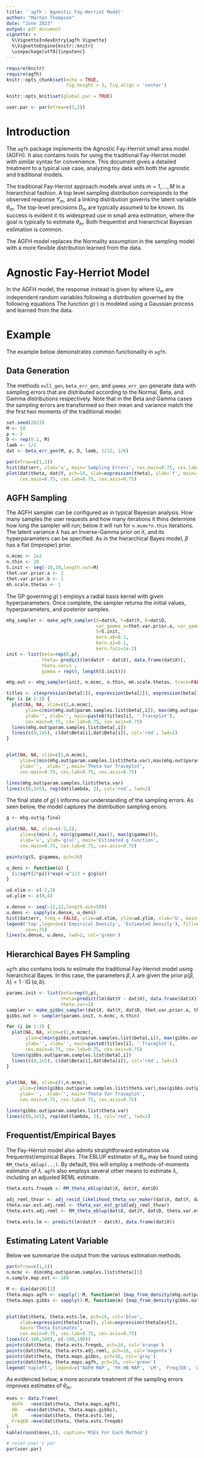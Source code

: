 ```yaml
---
title: '`agfh`: Agnostic Fay-Herriot Model'
author: "Marten Thompson"
date: "June 2023"
output: pdf_document
vignette: >
  %\VignetteIndexEntry{agfh Vignette}
  %\VignetteEngine{knitr::knitr}
  \usepackage[utf8]{inputenc}
---
```


```r
require(knitr)
require(agfh)
knitr::opts_chunk$set(echo = TRUE,
                      fig.height = 3, fig.align = 'center')
```

```r
knitr::opts_knit$set(global.par = TRUE)

user.par <- par(mfrow=c(1,2))
```

# Introduction

The `agfh` package implements the Agnostic Fay-Herriot small area model (AGFH). It also contains tools for using the traditional Fay-Herriot model with similar syntax for convenience. This document gives a detailed treatment to a typical use case, analyzing toy data with both the agnostic and traditional models.

The traditional Fay-Herriot approach models areal units $m=1,\dots,M$ in a hierarchical fashion. A top level sampling distribution corresponds to the observed response $Y_m$, and a linking distribution governs the latent variable $\theta_m$. The top-level precisions $D_m$ are typically assumed to be known.
\begin{equation}\label{eq:eb_fay-herriot}
    \begin{split}
        &Y_m \mid \theta_m \sim N(\theta_m, D_m^{-1})\\
        &\theta_m \mid \beta, \lambda \sim N(x_{m}^\top \beta, \; \lambda).
    \end{split}
\end{equation}
Its success is evident it its widespread use in small area estimation, where the goal is typically to estimate $\theta_m$. Both frequentist and hierarchical Bayesian estimation is common.

The AGFH model replaces the Normality assumption in the sampling model with a more flexible distribution learned from the data.

# Agnostic Fay-Herriot Model
In the AGFH model, the response instead is given by 
\begin{align}
Y_{m} = \theta_{m} + D_{m}^{-1/2} U_{m}, \ \ m = 1, \ldots, M. \label{eq:Y_m_i}
\end{align}
where $U_m$ are independent random variables following a distribution governed by the following equations
\begin{align}
    & \int_{u = -\infty}^{\infty} \exp \Bigl\{ -{\frac{u^{2}}{2}} + g (u) \Bigr\} du = K, \label{eq:gIntegral} \\
    & \int_{u = -\infty}^{\infty}  u \exp \Bigl\{ -{\frac{u^{2}}{2}} + g (u) \Bigr\} du = 0,  \label{eq:gmean} \\
    & K^{-1} \int_{u = -\infty}^{\infty}  u^{2} \exp \Bigl\{ -{\frac{u^{2}}{2}} + g (u) \Bigr\} du = 1.  \label{eq:gvar}
\end{align}
The function $g(\cdot)$ is modeled using a Gaussian process and learned from the data.

# Example
The example below demonstrates common functionality in `agfh`.

## Data Generation

The methods `null_gen`, `beta_err_gen`, and `gamma_err_gen` generate data with sampling errors that are distributed according to the Normal, Beta, and Gamma distributions respectively. Note that in the Beta and Gamma cases the sampling errors are transformed so their mean and variance match the the first two moments of the traditional model.

```r
set.seed(2023)
M <- 50
p <- 3
D <- rep(0.1, M)
lamb <- 1/2
dat <- beta_err_gen(M, p, D, lamb, 1/12, 1/6)
```

```r
par(mfrow=c(1,2))
hist(dat$err, xlab='u', main='Sampling Errors', cex.main=0.75, cex.lab=0.75, cex.axis=0.75)
plot(dat$theta, dat$Y, pch=16, xlab=expression(theta), ylab='Y', main='Response', 
     cex.main=0.75, cex.lab=0.75, cex.axis=0.75)
```
## AGFH Sampling
The AGFH sampler can be configured as in typical Bayesian analysis. How many samples the user requests and how many iterations it thins determine how long the sampler will run; below it will run for `n.mcmc*n.thin` iterations. The latent variance $\lambda$ has an Inverse-Gamma prior on it, and its hyperparameters can be specified. As in the hierarchical Bayes model, $\beta$ has a flat (improper) prior.


```r
n.mcmc <- 1e2
n.thin <- 20
S.init <- seq(-10,10,length.out=M)
thet.var.prior.a <- 1
thet.var.prior.b <- 1
mh.scale.thetas <- 1
```

The GP governing $g(\cdot)$ employs a radial basis kernel with given hyperparameters. Once complete, the sampler returns the initial values, hyperparameters, and posterior samples.
```r
mhg_sampler <- make_agfh_sampler(X=dat$X, Y=dat$Y, D=dat$D,
                                 var_gamma_a=thet.var.prior.a, var_gamma_b=thet.var.prior.b,
                                 S=S.init,
                                 kern.a0=0.1,
                                 kern.a1=0.1,
                                 kern.fuzz=1e-2)
init <- list(beta=rep(0,p),
             theta= predict(lm(dat$Y ~ dat$X), data.frame(dat$X)),
             theta.var=1 ,
             gamma = rep(0, length(S.init)))

mhg.out <- mhg_sampler(init, n.mcmc, n.thin, mh.scale.thetas, trace=FALSE)
```


```r
titles <- c(expression(beta[1]), expression(beta[2]), expression(beta[3]), expression(psi), expression(alpha[0]), expression(alpha[1]))
for (i in 1:3) {
  plot(NA, NA, xlim=c(1,n.mcmc),
       ylim=c(min(mhg.out$param.samples.list$beta[,i]), max(mhg.out$param.samples.list$beta[,i])),
       ylab='', xlab='', main=paste0(titles[i], ' Traceplot'),
       cex.main=0.75, cex.lab=0.75, cex.axis=0.75)
  lines(mhg.out$param.samples.list$beta[,i])
  lines(c(0,1e5), c(dat$Beta[i],dat$Beta[i]), col='red', lwd=2)
}


plot(NA, NA, xlim=c(1,n.mcmc), 
     ylim=c(min(mhg.out$param.samples.list$theta.var),max(mhg.out$param.samples.list$theta.var)),
     ylab='',  xlab='', main='Theta Var Traceplot',
     cex.main=0.75, cex.lab=0.75, cex.axis=0.75)

lines(mhg.out$param.samples.list$theta.var)
lines(c(0,1e5), rep(dat$lambda, 2), col='red', lwd=2)
```



The final state of $g(\cdot)$ informs our understanding of the sampling errors. As seen below, the model captures the distribution sampling errors.
```r
g <- mhg.out$g.final

plot(NA, NA, xlim=c(-2,2),
     ylim=c(min(-3, min(g$gamma)),max(3, max(g$gamma))),
     xlab='u', ylab='g(u)', main='Estimated g Function',
     cex.main=0.75, cex.lab=0.75, cex.axis=0.75)

points(g$S, g$gamma, pch=16)

u_dens <- function(u) {
  (1/sqrt(2*pi))*exp(-u^2/2 + g$g(u))
}

ud.xlim <- c(-2,2)
ud.ylim <- c(0,4)

x.dense <- seq(-12,12,length.out=500)
u.dens <- sapply(x.dense, u_dens)
hist(dat$err, freq = FALSE, xlim=ud.xlim, ylim=ud.ylim, xlab='U', main='Sampling Error Density', breaks = 12, cex.main=0.75, cex.lab=0.75, cex.axis=0.75)
legend('top',legend=c('Empirical Density', 'Estimated Density'), fill=c('gray', 'green'), 
       cex=.75)
lines(x.dense, u.dens, lwd=2, col='green')
```


## Hierarchical Bayes FH Sampling
`agfh` also contains tools to estimate the traditional Fay-Herriot model using hierarchical Bayes. In this case, the parameters $\beta, \lambda$ are given the prior $p(\beta, \lambda) = 1 \cdot \operatorname{IG}(a,b)$.
```r
params.init <- list(beta=rep(0,p),
                    theta=predict(lm(dat$Y ~ dat$X), data.frame(dat$X)),#rep(0,M),
                    theta.var=1)
sampler <- make_gibbs_sampler(dat$X, dat$Y, dat$D, thet.var.prior.a, thet.var.prior.b)
gibbs.out <- sampler(params.init, n.mcmc, n.thin)
```

```r
for (i in 1:3) {
  plot(NA, NA, xlim=c(1,n.mcmc),
       ylim=c(min(gibbs.out$param.samples.list$beta[,i]), max(gibbs.out$param.samples.list$beta[,i])),
       ylab='', xlab='', main=paste0(titles[i], ' Traceplot'),
       cex.main=0.75, cex.lab=0.75, cex.axis=0.75)
  lines(gibbs.out$param.samples.list$beta[,i])
  lines(c(0,1e5), c(dat$Beta[i],dat$Beta[i]), col='red', lwd=2)
}


plot(NA, NA, xlim=c(1,n.mcmc), 
     ylim=c(min(gibbs.out$param.samples.list$theta.var),max(gibbs.out$param.samples.list$theta.var)),
     ylab='',  xlab='', main='Theta Var Traceplot',
     cex.main=0.75, cex.lab=0.75, cex.axis=0.75)

lines(gibbs.out$param.samples.list$theta.var)
lines(c(0,1e5), rep(dat$lambda, 2), col='red', lwd=2)
```

## Frequentist/Empirical Bayes
The Fay-Herriot model also admits straightforward estimation via frequentist/empirical Bayes. The EBLUP estimator of $\theta_m$ may be found using `RM_theta_eblup(...)`. By default, this will employ a methods-of-moments estimator of $\lambda$. `agfh` also employs several other means to estimate $\lambda$, including an adjusted REML estimate.

```r
theta.ests.freqeb <- RM_theta_eblup(dat$X, dat$Y, dat$D)

adj_reml_thvar <- adj_resid_likelihood_theta_var_maker(dat$X, dat$Y, dat$D)
theta.var.est.adj.reml <- theta_var_est_grid(adj_reml_thvar)
theta.ests.adj.reml <- RM_theta_eblup(dat$X, dat$Y, dat$D, theta.var.est.adj.reml)

theta.ests.lm <- predict(lm(dat$Y ~ dat$X), data.frame(dat$X))
```

## Estimating Latent Variable

Below we summarize the output from the various estimation methods.
```r
par(mfrow=c(1,1))
n.mcmc <- dim(mhg.out$param.samples.list$theta)[1]
n.sample.map.est <- 100

M <- dim(dat$X)[1]
theta.maps.agfh <- sapply(1:M, function(m) {map_from_density(mhg.out$param.samples.list$theta[(n.mcmc-n.sample.map.est):n.mcmc,m])})
theta.maps.gibbs <- sapply(1:M, function(m) {map_from_density(gibbs.out$param.samples.list$theta[,m])})


plot(dat$theta, theta.ests.lm, pch=16, col='blue',
     xlab=expression(theta[true]), ylab=expression(theta[est]),
     main='Theta Estimates',
     cex.main=0.75, cex.lab=0.75, cex.axis=0.75)
lines(c(-100,100), c(-100,100))
points(dat$theta, theta.ests.freqeb, pch=16, col='orange')
points(dat$theta, theta.ests.adj.reml, pch=16, col='magenta')
points(dat$theta, theta.maps.gibbs, pch=16, col='gray')
points(dat$theta, theta.maps.agfh, pch=16, col='green')
legend('topleft', legend=c('AGFH MAP', 'FH HB MAP', 'LM', 'Freq/EB', 'Adj REML'), col=c('green', 'gray', 'blue', 'orange', 'magenta'), pch=16, cex=0.75)
```

As evidenced below, a more accurate treatment of the sampling errors improves estimates of $\theta_m$.
```r
mses <- data.frame(
  AGFH   =mse(dat$theta, theta.maps.agfh),
  HB   =mse(dat$theta, theta.maps.gibbs),
  LM     =mse(dat$theta, theta.ests.lm),
  FreqEB =mse(dat$theta, theta.ests.freqeb)
)
kable(round(mses,2), caption='MSEs For Each Method')
```

```r
# reset user's par 
par(user.par)
```
